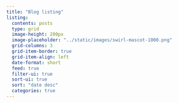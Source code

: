 ```yaml
---
title: "Blog listing"
listing:
  contents: posts
  type: grid
  image-height: 200px
  image-placeholder: "../static/images/swirl-mascot-1000.png"
  grid-columns: 3
  grid-item-border: true
  grid-item-align: left
  date-format: short
  feed: true
  filter-ui: true
  sort-ui: true
  sort: "date desc"
  categories: true
---
```

